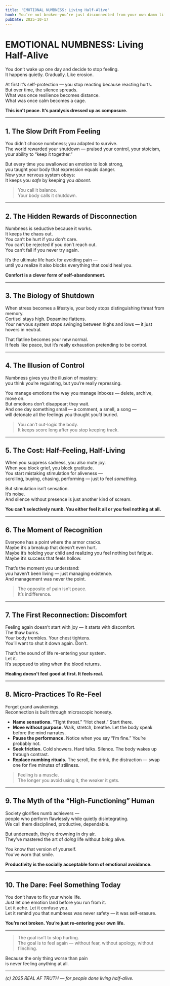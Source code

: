 ```yaml
---
title: 'EMOTIONAL NUMBNESS: Living Half-Alive' 
hook: You’re not broken—you’re just disconnected from your own damn life.
pubDate: 2025-10-17
---
```


# EMOTIONAL NUMBNESS: Living Half-Alive

You don’t wake up one day and decide to stop feeling.  
It happens quietly. Gradually. Like erosion.

At first it’s self-protection — you stop reacting because reacting hurts.  
But over time, the silence spreads.  
What was once resilience becomes distance.  
What was once calm becomes a cage.

**This isn’t peace. It’s paralysis dressed up as composure.**

---

## 1. The Slow Drift From Feeling

You didn’t choose numbness; you adapted to survive.  
The world rewarded your shutdown — praised your control, your stoicism, your ability to “keep it together.”  

But every time you swallowed an emotion to look strong,  
you taught your body that expression equals danger.  
Now your nervous system obeys:  
It keeps you *safe* by keeping you *absent.*

> You call it balance.  
> Your body calls it shutdown.

---

## 2. The Hidden Rewards of Disconnection

Numbness is seductive because it works.  
It keeps the chaos out.  
You can’t be hurt if you don’t care.  
You can’t be rejected if you don’t reach out.  
You can’t fail if you never try again.

It’s the ultimate life hack for avoiding pain —  
until you realize it also blocks everything that could heal you.

**Comfort is a clever form of self-abandonment.**

---

## 3. The Biology of Shutdown

When stress becomes a lifestyle, your body stops distinguishing threat from memory.  
Cortisol stays high. Dopamine flattens.  
Your nervous system stops swinging between highs and lows — it just hovers in neutral.

That flatline becomes your new normal.  
It feels like peace, but it’s really exhaustion pretending to be control.

---

## 4. The Illusion of Control

Numbness gives you the illusion of mastery:  
you think you’re regulating, but you’re really repressing.  

You manage emotions the way you manage inboxes — delete, archive, move on.  
But emotions don’t disappear; they wait.  
And one day something small — a comment, a smell, a song —  
will detonate all the feelings you thought you’d buried.

> You can’t out-logic the body.  
> It keeps score long after you stop keeping track.

---

## 5. The Cost: Half-Feeling, Half-Living

When you suppress sadness, you also mute joy.  
When you block grief, you block gratitude.  
You start mistaking stimulation for aliveness —  
scrolling, buying, chasing, performing — just to feel *something.*

But stimulation isn’t sensation.  
It’s noise.  
And silence without presence is just another kind of scream.

**You can’t selectively numb. You either feel it all or you feel nothing at all.**

---

## 6. The Moment of Recognition

Everyone has a point where the armor cracks.  
Maybe it’s a breakup that doesn’t even hurt.  
Maybe it’s holding your child and realizing you feel nothing but fatigue.  
Maybe it’s success that feels hollow.

That’s the moment you understand:  
you haven’t been living — just managing existence.  
And management was never the point.

> The opposite of pain isn’t peace.  
> It’s indifference.

---

## 7. The First Reconnection: Discomfort

Feeling again doesn’t start with joy — it starts with discomfort.  
The thaw burns.  
Your body trembles. Your chest tightens.  
You’ll want to shut it down again. Don’t.

That’s the sound of life re-entering your system.  
Let it.  
It’s supposed to sting when the blood returns.

**Healing doesn’t feel good at first. It feels real.**

---

## 8. Micro-Practices To Re-Feel

Forget grand awakenings.  
Reconnection is built through microscopic honesty.

- **Name sensations.** “Tight throat.” “Hot chest.” Start there.  
- **Move without purpose.** Walk, stretch, breathe. Let the body speak before the mind narrates.  
- **Pause the performance.** Notice when you say “I’m fine.” You’re probably not.  
- **Seek friction.** Cold showers. Hard talks. Silence. The body wakes up through contrast.  
- **Replace numbing rituals.** The scroll, the drink, the distraction — swap one for five minutes of stillness.

> Feeling is a muscle.  
> The longer you avoid using it, the weaker it gets.

---

## 9. The Myth of the “High-Functioning” Human

Society glorifies numb achievers —  
people who perform flawlessly while quietly disintegrating.  
We call them disciplined, productive, dependable.

But underneath, they’re drowning in dry air.  
They’ve mastered the art of *doing* life without *being* alive.

You know that version of yourself.  
You’ve worn that smile.

**Productivity is the socially acceptable form of emotional avoidance.**

---

## 10. The Dare: Feel Something Today

You don’t have to fix your whole life.  
Just let one emotion land before you run from it.  
Let it ache. Let it confuse you.  
Let it remind you that numbness was never safety — it was self-erasure.

**You’re not broken. You’re just re-entering your own life.**

---

> The goal isn’t to stop hurting.  
> The goal is to feel again — without fear, without apology, without flinching.

Because the only thing worse than pain  
is never feeling anything at all.

---

*(c) 2025 REAL AF TRUTH — for people done living half-alive.*
